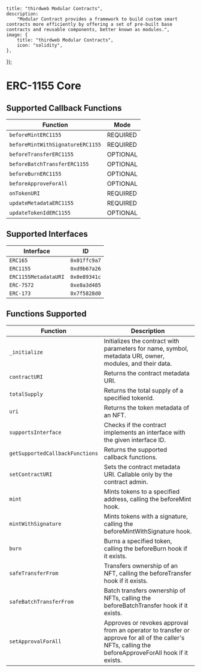 
    title: "thirdweb Modular Contracts",
    description:
        "Modular Contract provides a framework to build custom smart contracts more efficiently by offering a set of pre-built base contracts and reusable components, better known as modules.",
    image: {
        title: "thirdweb Modular Contracts",
        icon: "solidity",
    },
});

# ERC-1155 Core

## Supported Callback Functions

| Function                          | Mode      |
|-----------------------------------|-----------|
| `beforeMintERC1155`               | REQUIRED  |
| `beforeMintWithSignatureERC1155`  | REQUIRED  |
| `beforeTransferERC1155`           | OPTIONAL  |
| `beforeBatchTransferERC1155`      | OPTIONAL  |
| `beforeBurnERC1155`               | OPTIONAL  |
| `beforeApproveForAll`             | OPTIONAL  |
| `onTokenURI`                      | REQUIRED  |
| `updateMetadataERC1155`           | REQUIRED  |
| `updateTokenIdERC1155`            | OPTIONAL  |

## Supported Interfaces

| Interface        | ID          |
|------------------|-------------|
| `ERC165`         | `0x01ffc9a7`|
| `ERC1155`        | `0xd9b67a26`|
| `ERC1155MetadataURI` | `0x0e89341c`|
| `ERC-7572`       | `0xe8a3d485`|
| `ERC-173`        | `0x7f5828d0`|

## Functions Supported

| Function                | Description                                                                 |
|-------------------------|-----------------------------------------------------------------------------|
| `_initialize`           | Initializes the contract with parameters for name, symbol, metadata URI, owner, modules, and their data. |
| `contractURI`           | Returns the contract metadata URI.                                          |
| `totalSupply`           | Returns the total supply of a specified tokenId.                            |
| `uri`                   | Returns the token metadata of an NFT.                                       |
| `supportsInterface`     | Checks if the contract implements an interface with the given interface ID. |
| `getSupportedCallbackFunctions` | Returns the supported callback functions.                      |
| `setContractURI`        | Sets the contract metadata URI. Callable only by the contract admin.        |
| `mint`                  | Mints tokens to a specified address, calling the beforeMint hook.           |
| `mintWithSignature`     | Mints tokens with a signature, calling the beforeMintWithSignature hook.    |
| `burn`                  | Burns a specified token, calling the beforeBurn hook if it exists.          |
| `safeTransferFrom`      | Transfers ownership of an NFT, calling the beforeTransfer hook if it exists.|
| `safeBatchTransferFrom` | Batch transfers ownership of NFTs, calling the beforeBatchTransfer hook if it exists.|
| `setApprovalForAll`     | Approves or revokes approval from an operator to transfer or approve for all of the caller's NFTs, calling the beforeApproveForAll hook if it exists. |
